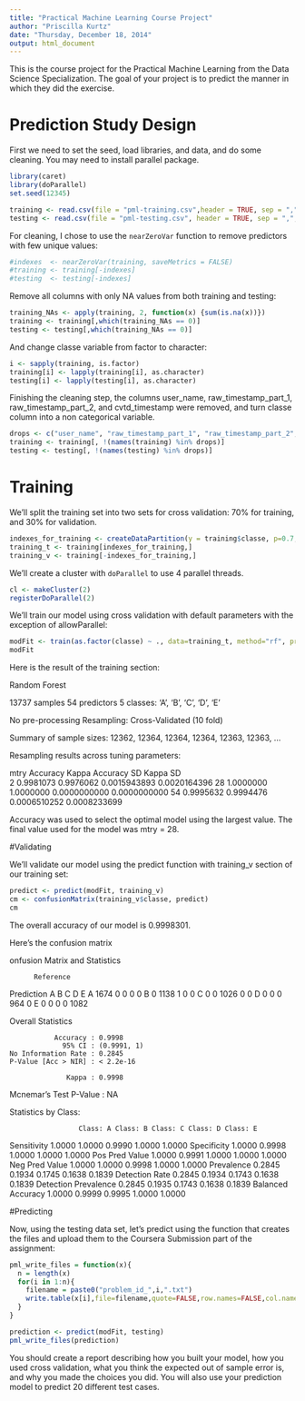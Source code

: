 ```yaml
---
title: "Practical Machine Learning Course Project"
author: "Priscilla Kurtz"
date: "Thursday, December 18, 2014"
output: html_document
---
```


This is the course project for the Practical Machine Learning from the Data Science Specialization. The goal of your project is to predict the manner in which they did the exercise.

# Prediction Study Design

First we need to set the seed, load libraries, and data, and do some cleaning. You may need to install parallel package.
```r
library(caret)
library(doParallel)
set.seed(12345)

training <- read.csv(file = "pml-training.csv",header = TRUE, sep = ",", na.strings=c("#DIV/0!","<NA>","NA",""," "))
testing <- read.csv(file = "pml-testing.csv", header = TRUE, sep = ",", na.strings=c("#DIV/0!","<NA>","NA",""," "))
```

For cleaning, I chose to use the ```nearZeroVar``` function to remove predictors with few unique values:
```r
#indexes  <- nearZeroVar(training, saveMetrics = FALSE)
#training <- training[-indexes]
#testing  <- testing[-indexes]
```

Remove all columns with only NA values from both training and testing:
```r
training_NAs <- apply(training, 2, function(x) {sum(is.na(x))})
training <- training[,which(training_NAs == 0)]
testing <- testing[,which(training_NAs == 0)]
```

And change classe variable from factor to character:
```r
i <- sapply(training, is.factor)
training[i] <- lapply(training[i], as.character)
testing[i] <- lapply(testing[i], as.character)
```

Finishing the cleaning step, the columns user_name, raw_timestamp_part_1, raw_timestamp_part_2, and cvtd_timestamp were removed, and turn classe column into a non categorical variable.
```r
drops <- c("user_name", "raw_timestamp_part_1", "raw_timestamp_part_2", "cvtd_timestamp")
training <- training[, !(names(training) %in% drops)]
testing <- testing[, !(names(testing) %in% drops)]
```

# Training

We'll split the training set into two sets for cross validation: 70% for training, and 30% for validation.

```r
indexes_for_training <- createDataPartition(y = training$classe, p=0.7, list=FALSE)
training_t <- training[indexes_for_training,]
training_v <- training[-indexes_for_training,]
```

We'll create a cluster with ```doParallel``` to use 4 parallel threads.

```r
cl <- makeCluster(2)
registerDoParallel(2)
```

We'll train our model using cross validation with default parameters with the exception of allowParallel:

```r
modFit <- train(as.factor(classe) ~ ., data=training_t, method="rf", prox=TRUE, trControl=trainControl(method = "cv", allowParallel = TRUE), allowParallel=TRUE)
modFit
```

Here is the result of the training section:

Random Forest 

13737 samples
   54 predictors
    5 classes: 'A', 'B', 'C', 'D', 'E' 

No pre-processing
Resampling: Cross-Validated (10 fold) 

Summary of sample sizes: 12362, 12364, 12364, 12364, 12363, 12363, ... 

Resampling results across tuning parameters:

  mtry  Accuracy   Kappa      Accuracy SD   Kappa SD    
   2    0.9981073  0.9976062  0.0015943893  0.0020164396
  28    1.0000000  1.0000000  0.0000000000  0.0000000000
  54    0.9995632  0.9994476  0.0006510252  0.0008233699

Accuracy was used to select the optimal model using  the largest value.
The final value used for the model was mtry = 28. 

#Validating

We'll validate our model using the predict function with training_v section of our training set:

```r
predict <- predict(modFit, training_v)
cm <- confusionMatrix(training_v$classe, predict)
cm
```

The overall accuracy of our model is 0.9998301.

Here's the confusion matrix

onfusion Matrix and Statistics

          Reference
Prediction    A    B    C    D    E
         A 1674    0    0    0    0
         B    0 1138    1    0    0
         C    0    0 1026    0    0
         D    0    0    0  964    0
         E    0    0    0    0 1082

Overall Statistics
                                     
               Accuracy : 0.9998     
                 95% CI : (0.9991, 1)
    No Information Rate : 0.2845     
    P-Value [Acc > NIR] : < 2.2e-16  
                                     
                  Kappa : 0.9998     
 Mcnemar's Test P-Value : NA         

Statistics by Class:

                     Class: A Class: B Class: C Class: D Class: E
Sensitivity            1.0000   1.0000   0.9990   1.0000   1.0000
Specificity            1.0000   0.9998   1.0000   1.0000   1.0000
Pos Pred Value         1.0000   0.9991   1.0000   1.0000   1.0000
Neg Pred Value         1.0000   1.0000   0.9998   1.0000   1.0000
Prevalence             0.2845   0.1934   0.1745   0.1638   0.1839
Detection Rate         0.2845   0.1934   0.1743   0.1638   0.1839
Detection Prevalence   0.2845   0.1935   0.1743   0.1638   0.1839
Balanced Accuracy      1.0000   0.9999   0.9995   1.0000   1.0000

#Predicting

Now, using the testing data set, let's predict using the function that creates the files and upload them to the Coursera Submission part of the assignment:

```r
pml_write_files = function(x){
  n = length(x)
  for(i in 1:n){
    filename = paste0("problem_id_",i,".txt")
    write.table(x[i],file=filename,quote=FALSE,row.names=FALSE,col.names=FALSE)
  }
}

prediction <- predict(modFit, testing)
pml_write_files(prediction)
```


You should create a report describing how you built your model, how you used cross validation, what you think the expected out of sample error is, and why you made the choices you did. You will also use your prediction model to predict 20 different test cases. 